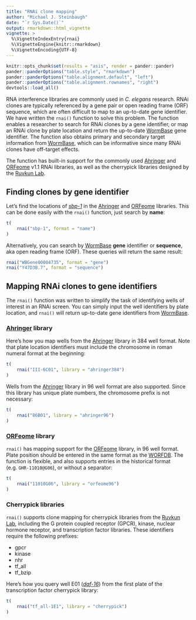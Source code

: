 ```yaml
---
title: "RNAi clone mapping"
author: "Michael J. Steinbaugh"
date: "`r Sys.Date()`"
output: rmarkdown::html_vignette
vignette: >
  %\VignetteIndexEntry{rnai}
  %\VignetteEngine{knitr::rmarkdown}
  %\VignetteEncoding{UTF-8}
---
```


[ruvkun lab]: https://molbio.mgh.harvard.edu/laboratories/ruvkun
[ahringer]: http://www.us.lifesciences.sourcebioscience.com/clone-products/non-mammalian/c-elegans/c-elegans-rnai-library/
[orfeome]: http://dharmacon.gelifesciences.com/non-mammalian-cdna-and-orf/c.-elegans-rnai/
[orfeome sbs]: http://www.us.lifesciences.sourcebioscience.com/clone-products/non-mammalian/c-elegans/c-elegans-orfeome-version-11/
[worfdb]: http://worfdb.dfci.harvard.edu
[wormbase]: http://www.wormbase.org

[*daf-16*]: http://www.wormbase.org/species/c_elegans/gene/WBGene00000912
[*sbp-1*]: http://www.wormbase.org/species/c_elegans/gene/WBGene00004735

```r
knitr::opts_chunk$set(results = "asis", render = pander::pander)
pander::panderOptions("table.style", "rmarkdown")
pander::panderOptions("table.alignment.default", "left")
pander::panderOptions("table.alignment.rownames", "right")
devtools::load_all()
```

RNA interference libraries are commonly used in *C. elegans* research. RNAi clones are typically referenced by a gene pair or open reading frame (ORF) sequence, which are often difficult to map to an up-to-date gene identifier. We have written the `rnai()` function to solve this problem. The function enables a researcher to search for RNAi clones by a gene identifier, or map an RNAi clone by plate location and return the up-to-date [WormBase][] gene identifier. The function also obtains primary and secondary target information from [WormBase][], which can be informative since many RNAi clones have off-target effects.

The function has built-in support for the commonly used [Ahringer][ahringer] and [ORFeome][] v1.1 RNAi libraries, as well as the cherrypick libraries designed by the [Ruvkun Lab][].

## Finding clones by gene identifier

Let's find the locations of [*sbp-1*][] in the [Ahringer][] and [ORFeome][] libraries. This can be done easily with the `rnai()` function, just search by **name**:

```r
t(
    rnai("sbp-1", format = "name")
)
```

Alternatively, you can search by [WormBase][] **gene** identifier or **sequence**, aka open reading frame (ORF). These queries will return the same result:

```r
rnai("WBGene00004735", format = "gene")
rnai("Y47D3B.7", format = "sequence")
```


## Mapping RNAi clones to gene identifiers

The `rnai()` function was written to simplify the task of identifying wells of interest in an RNAi screen. You can simply input the well identifiers by plate location, and `rnai()` will return up-to-date gene identifiers from [WormBase][].

### [Ahringer][] library

Here's how you map wells from the [Ahringer][] library in 384 well format. Note that plate location identifiers must include the chromosome in roman numeral format at the beginning:

```r
t(
    rnai("III-6C01", library = "ahringer384")
)
```

Wells from the [Ahringer][] library in 96 well format are also supported. Since this library has unique plate numbers, the chromosome prefix is not necessary:

```r
t(
    rnai("86B01", library = "ahringer96")
)
```

### [ORFeome][] library

`rnai()` has mapping support for the [ORFeome][] library, in 96 well format. Plate position should be entered in the same format as the [WORFDB][]. The function is flexible, and also supports entries in the historical format (e.g. `GHR-11010@G06`), or without a separator:

```r
t(
    rnai("11010G06", library = "orfeome96")
)
```

### Cherrypick libraries

`rnai()` supports clone mapping for cherrypick libraries from the [Ruvkun Lab][], including the G protein coupled receptor (GPCR), kinase, nuclear hormone receptor, and transcription factor libraries. These identifiers require the following prefixes:

- gpcr
- kinase
- nhr
- tf_all
- tf_bzip

Here's how you query well E01 ([*daf-16*][]) from the first plate of the transcription factor cherrypick library:

```r
t(
    rnai("tf_all-1E1", library = "cherrypick")
)
```
